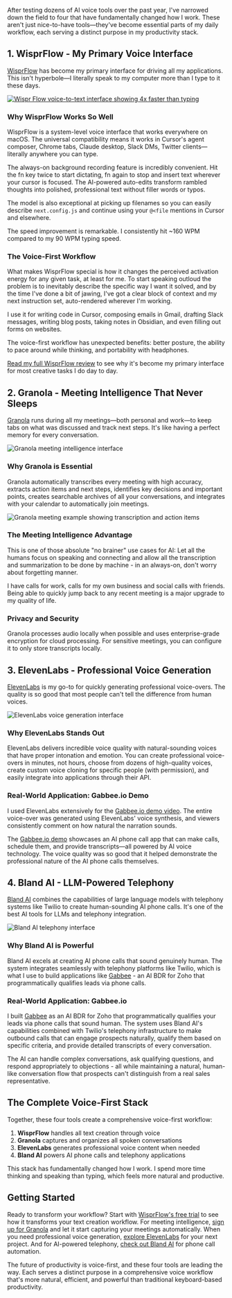 

After testing dozens of AI voice tools over the past year, I've narrowed down the field to four that have fundamentally changed how I work. These aren't just nice-to-have tools—they've become essential parts of my daily workflow, each serving a distinct purpose in my productivity stack.

## 1. WisprFlow - My Primary Voice Interface

[WisprFlow](https://ref.wisprflow.ai/zack-proser) has become my primary interface for driving all my applications. This isn't hyperbole—I literally speak to my computer more than I type to it these days.

<a href="https://ref.wisprflow.ai/zack-proser" target="_blank" rel="noopener noreferrer">
  <Image src="https://zackproser.b-cdn.net/images/wisprflow.webp" alt="Wispr Flow voice-to-text interface showing 4x faster than typing" width={800} height={600}/>
</a>

### Why WisprFlow Works So Well

WisprFlow is a system-level voice interface that works everywhere on macOS. The universal compatibility means it works in Cursor's agent composer, Chrome tabs, Claude desktop, Slack DMs, Twitter clients—literally anywhere you can type.

The always-on background recording feature is incredibly convenient. Hit the fn key twice to start dictating, fn again to stop and insert text wherever your cursor is focused. The AI-powered auto-edits transform rambled thoughts into polished, professional text without filler words or typos.

The model is also exceptional at picking up filenames so you can easily describe `next.config.js` and continue using your `@<file` mentions in Cursor and elsewhere.

The speed improvement is remarkable. I consistently hit ~160 WPM compared to my 90 WPM typing speed.

### The Voice-First Workflow

What makes WisprFlow special is how it changes the perceived activation energy for any given task, at least for me. To start speaking outloud the problem is to inevitably describe the 
specific way I want it solved, and by the time I've done a bit of jawing, I've got a clear block of context and my next instruction set, auto-rendered wherever I'm working.

I use it for writing code in Cursor, composing emails in Gmail, drafting Slack messages, writing blog posts, taking notes in Obsidian, and even filling out forms on websites.

The voice-first workflow has unexpected benefits: better posture, the ability to pace around while thinking, and portability with headphones.

[Read my full WisprFlow review](/blog/wisprflow-review) to see why it's become my primary interface for most creative tasks I do day to day. 

## 2. Granola - Meeting Intelligence That Never Sleeps

[Granola](https://granola.ai) runs during all my meetings—both personal and work—to keep tabs on what was discussed and track next steps. It's like having a perfect memory for every conversation.

<Image src="https://zackproser.b-cdn.net/images/granola-hero.webp" alt="Granola meeting intelligence interface" width={800} height={600} className="rounded-lg shadow-xl" />

### Why Granola is Essential

Granola automatically transcribes every meeting with high accuracy, extracts action items and next steps, identifies key decisions and important points, creates searchable archives of all your conversations, and integrates with your calendar to automatically join meetings.

<Image src="https://zackproser.b-cdn.net/images/granola-example.webp" alt="Granola meeting example showing transcription and action items" width={800} height={600} className="rounded-lg shadow-xl" />

### The Meeting Intelligence Advantage

This is one of those absolute "no brainer" use cases for AI: Let all the humans focus on speaking and connecting and allow all the transcription and summarization to be done by machine - in an always-on, don't worry about forgetting manner.

I have calls for work, calls for my own business and social calls with friends. Being able to quickly jump back to any recent meeting is a major upgrade to my quality of life.

### Privacy and Security

Granola processes audio locally when possible and uses enterprise-grade encryption for cloud processing. For sensitive meetings, you can configure it to only store transcripts locally.

## 3. ElevenLabs - Professional Voice Generation

[ElevenLabs](https://elevenlabs.io) is my go-to for quickly generating professional voice-overs. The quality is so good that most people can't tell the difference from human voices.

<Image src="https://zackproser.b-cdn.net/images/elevenlabs-hero.webp" alt="ElevenLabs voice generation interface" width={800} height={600} className="rounded-lg shadow-xl" />

### Why ElevenLabs Stands Out

ElevenLabs delivers incredible voice quality with natural-sounding voices that have proper intonation and emotion. You can create professional voice-overs in minutes, not hours, choose from dozens of high-quality voices, create custom voice cloning for specific people (with permission), and easily integrate into applications through their API.

### Real-World Application: Gabbee.io Demo

I used ElevenLabs extensively for the [Gabbee.io demo video](https://gabbee.io). The entire voice-over was generated using ElevenLabs' voice synthesis, and viewers consistently comment on how natural the narration sounds.

The [Gabbee.io demo](https://gabbee.io) showcases an AI phone call app that can make calls, schedule them, and provide transcripts—all powered by AI voice technology. The voice quality was so good that it helped demonstrate the professional nature of the AI phone calls themselves.

## 4. Bland AI - LLM-Powered Telephony

[Bland AI](https://bland.ai) combines the capabilities of large language models with telephony systems like Twilio to create human-sounding AI phone calls. It's one of the best AI tools for LLMs and telephony integration.

<Image src="https://zackproser.b-cdn.net/images/bland-ai-hero.webp" alt="Bland AI telephony interface" width={800} height={600} className="rounded-lg shadow-xl" />

### Why Bland AI is Powerful

Bland AI excels at creating AI phone calls that sound genuinely human. The system integrates seamlessly with telephony platforms like Twilio, which is what I use to build applications like [Gabbee](https://gabbee.io) - an AI BDR for Zoho that programmatically qualifies leads via phone calls.

### Real-World Application: Gabbee.io

I built [Gabbee](https://gabbee.io) as an AI BDR for Zoho that programmatically qualifies your leads via phone calls that sound human. The system uses Bland AI's capabilities combined with Twilio's telephony infrastructure to make outbound calls that can engage prospects naturally, qualify them based on specific criteria, and provide detailed transcripts of every conversation.

The AI can handle complex conversations, ask qualifying questions, and respond appropriately to objections - all while maintaining a natural, human-like conversation flow that prospects can't distinguish from a real sales representative.

## The Complete Voice-First Stack

Together, these four tools create a comprehensive voice-first workflow:

1. **WisprFlow** handles all text creation through voice
2. **Granola** captures and organizes all spoken conversations  
3. **ElevenLabs** generates professional voice content when needed
4. **Bland AI** powers AI phone calls and telephony applications

This stack has fundamentally changed how I work. I spend more time thinking and speaking than typing, which feels more natural and productive.

## Getting Started

Ready to transform your workflow? Start with [WisprFlow's free trial](https://ref.wisprflow.ai/zack-proser) to see how it transforms your text creation workflow. For meeting intelligence, [sign up for Granola](https://granola.ai) and let it start capturing your meetings automatically. When you need professional voice generation, [explore ElevenLabs](https://elevenlabs.io) for your next project. And for AI-powered telephony, [check out Bland AI](https://bland.ai) for phone call automation.

The future of productivity is voice-first, and these four tools are leading the way. Each serves a distinct purpose in a comprehensive voice workflow that's more natural, efficient, and powerful than traditional keyboard-based productivity.